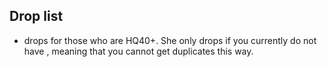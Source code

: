 ==Drop list==
* {{ShipLink|Akashi}} drops for those who are HQ40+. She only drops if you currently do not have {{ShipLink|Akashi}}, meaning that you cannot get duplicates this way.
{{Map/Drops
|regular = true
|no_legend = true
|filter_button = true
|nodes = A,C,D,E,F,H,I,J
|boss = J
|Akashi:J/{S:0.03%}
|Akatsuki:J/{A:1.58%  B:1.63%}
|Akebono:A/{S:0.76%}, C/{S:1.27%  A:1.11%}, D/{S:0.83%  A:0.60%}, E/{S:0.81%  A:0.70%}, F/{S:0.82%  A:0.69%}, H/{S:1.37%  A:0.27%}, I/{S:0.71%  A:0.46%}, J/{S:0.01%  A:1.59%  B:1.45%}
|Aoba:J/{S:2.79%  A:1.54%}
|Arare:A/{S:0.76%  A:0.50%}, C/{S:1.06%  A:1.03%}, D/{S:0.82%  A:0.68%}, E/{S:0.80%  A:0.77%}, F/{S:0.81%  A:0.71%}, H/{S:0.96%  A:1.09%}, I/{S:0.85%  A:0.46%}, J/{B:1.79%}
|Arashio:A/{S:0.76%  A:0.49%}, C/{S:1.06%  A:1.28%}, D/{S:0.82%  A:0.71%}, E/{S:0.80%  A:0.74%}, F/{S:0.83%  A:0.66%}, H/{S:0.55%  A:0.55%}, I/{S:0.83%  A:0.56%}, J/{A:0.03%  B:1.57%}
|Asashio:J/{A:0.53%  B:1.60%}
|Ayanami:J/{S:1.41%  A:1.50%}
|Chitose:C/{S:1.52%}, D/{S:0.83%}, E/{S:0.81%}, F/{S:0.81%}, H/{S:1.10%}, I/{S:0.81%}
|Chiyoda:C/{S:1.37%}, D/{S:0.83%}, E/{S:0.82%}, F/{S:0.82%}, H/{S:1.10%}, I/{S:0.85%}
|Fubuki:J/{S:2.80%  A:3.21%}
|Fumizuki:A/{S:0.51%}, C/{S:1.32%  A:1.03%}, D/{S:0.84%}, E/{S:0.83%}, F/{S:0.81%  A:0.15%}, H/{S:1.64%  A:1.91%}, I/{S:0.64%  A:0.74%}, J/{S:1.40%  A:1.57%  B:3.17%}
|Furutaka:J/{S:2.77%  A:1.61%}
|Hatsuharu:J/{A:1.62%  B:1.69%}
|Hatsushimo:A/{S:0.76%}, C/{S:0.71%  A:0.34%}, D/{S:0.83%  A:0.69%}, E/{S:0.80%  A:0.88%}, F/{S:0.82%  A:0.64%}, H/{S:0.41%  A:0.27%}, I/{S:0.88%  A:0.65%}, J/{A:1.61%  B:1.53%}
|Hatsuyuki:C/{S:1.17%}, D/{S:0.84%}, E/{S:0.79%}, F/{S:0.82%}, H/{S:0.96%}, I/{S:0.93%}, J/{S:1.40%  A:1.60%  B:1.54%}
|Hibiki:A/{S:0.77%}, C/{S:1.52%  A:1.03%}, D/{S:0.84%  A:0.66%}, E/{S:0.80%  A:0.56%}, F/{S:0.81%  A:0.67%}, H/{S:1.64%  A:1.09%}, I/{S:0.73%  A:0.74%}, J/{A:1.61%  B:1.55%}
|Hiyou:J/{S:1.40%}
|Houshou:C/{S:1.11%}, D/{S:0.83%}, E/{S:0.81%}, F/{S:0.82%}, H/{S:1.23%}, I/{S:0.56%}, J/{S:4.16%  A:3.19%}
|I-168:C/{S:1.11%}, H/{S:1.78%}, I/{S:1.29%}, J/{S:5.48%}
|I-19:C/{S:0.10%}, H/{S:0.55%}, I/{S:0.41%}, J/{S:1.39%}
|I-58:C/{S:0.46%}, H/{S:0.69%}, I/{S:0.81%}, J/{S:2.78%}
|I-8:J/{S:0.98%}
|Ikazuchi:A/{S:0.76%}, C/{S:1.01%  A:1.28%}, D/{S:0.83%  A:0.74%}, E/{S:0.81%  A:0.64%}, F/{S:0.82%  A:0.69%}, H/{S:1.51%  A:1.36%}, I/{S:0.85%  A:0.74%}, J/{A:1.61%  B:1.50%}
|Inazuma:A/{S:0.76%}, C/{S:1.01%  A:0.94%}, D/{S:0.82%  A:0.65%}, E/{S:0.78%  A:0.61%}, F/{S:0.83%  A:0.68%}, H/{S:0.55%  A:0.55%}, I/{S:0.93%  A:1.02%}, J/{A:1.55%  B:1.77%}
|Isonami:C/{S:1.47%}, D/{S:0.83%}, E/{S:0.82%}, F/{S:0.81%}, H/{S:0.96%}, I/{S:0.68%}, J/{S:1.41%  A:1.60%  B:1.63%}
|Isuzu:C/{S:1.42%}, D/{S:0.18%}, E/{S:0.59%}, F/{S:0.74%}, H/{S:0.96%}, I/{S:0.81%}, J/{S:2.79%  A:1.65%}
|Jintsuu:C/{S:0.96%}, D/{S:0.78%}, E/{S:0.81%}, F/{S:0.82%}, H/{S:1.10%}, I/{S:0.59%}, J/{S:2.79%  A:3.11%}
|Junyou:J/{S:1.38%}
|Kagerou:J/{S:1.40%  A:1.57%}
|Kako:J/{S:2.79%  A:1.55%}
|Kasumi:A/{S:0.76%  A:0.52%}, C/{S:0.86%  A:0.77%}, D/{S:0.82%  A:0.70%}, E/{S:0.80%  A:0.70%}, F/{S:0.82%  A:0.72%}, H/{S:0.82%  A:0.55%}, I/{S:0.83%  A:1.39%}, J/{B:1.69%}
|Kikuzuki:A/{S:0.72%}, C/{S:0.86%  A:0.94%}, D/{S:0.83%}, E/{S:0.82%  A:0.25%}, F/{S:0.83%  A:0.46%}, H/{S:1.37%  A:1.36%}, I/{S:0.95%  A:0.37%}, J/{S:1.41%  A:1.56%  B:3.37%}
|Kinugasa:J/{S:1.41%}
|Kisaragi:A/{S:0.33%}, C/{S:0.91%  A:0.43%}, D/{S:0.83%}, E/{S:0.82%}, F/{S:0.81%}, H/{S:0.69%  A:1.09%}, I/{S:0.90%  A:0.37%}, J/{B:5.17%}
|Kiso:C/{S:0.91%}, E/{S:0.38%}, F/{S:0.55%}, H/{S:1.37%}, I/{S:1.02%}
|Kitakami:C/{S:0.91%}, F/{S:0.17%}, H/{S:0.69%}, I/{S:0.73%}
|Kuma:J/{S:1.39%}
|Kuroshio:A/{S:0.75%  A:0.58%}, C/{S:1.42%  A:0.77%}, D/{S:0.84%  A:0.66%}, E/{S:0.80%  A:0.76%}, F/{S:0.82%  A:0.66%}, H/{S:1.10%  A:1.09%}, I/{S:0.93%  A:1.02%}, J/{S:1.40%  A:1.59%}
|Michishio:A/{S:0.76%  A:0.54%}, C/{S:1.22%  A:0.94%}, D/{S:0.84%  A:0.68%}, E/{S:0.80%  A:0.39%}, F/{S:0.82%  A:0.68%}, H/{S:1.64%  A:0.27%}, I/{S:0.93%  A:1.02%}, J/{A:0.06%  B:1.72%}
|Mikazuki:A/{S:0.73%}, C/{S:1.17%  A:1.11%}, D/{S:0.83%  A:0.23%}, E/{S:0.81%  A:0.58%}, F/{S:0.82%  A:0.64%}, H/{S:1.51%}, I/{S:0.85%  A:0.46%}, J/{S:0.43%  A:1.59%  B:4.51%}
|Miyuki:C/{S:1.22%}, D/{S:0.82%}, E/{S:0.81%}, F/{S:0.82%}, H/{S:1.64%}, I/{S:0.90%}, J/{S:1.40%  A:1.58%  B:1.47%}
|Mochizuki:A/{S:0.76%}, C/{S:1.52%  A:1.63%}, D/{S:0.83%  A:0.28%}, E/{S:0.80%  A:0.48%}, F/{S:0.82%  A:0.60%}, H/{S:1.51%  A:0.55%}, I/{S:1.07%  A:1.48%}, J/{S:0.07%  A:1.61%  B:4.67%}
|Murakumo:A/{S:0.16%}, C/{S:1.11%  A:0.26%}, D/{S:0.83%}, E/{S:0.81%}, F/{S:0.83%}, H/{S:1.23%  A:0.27%}, I/{S:0.83%  A:0.37%}, J/{S:1.40%  A:1.55%  B:1.73%}
|Murasame:A/{S:0.76%  A:0.28%}, C/{S:0.61%  A:0.86%}, D/{S:0.84%  A:0.70%}, E/{S:0.81%  A:0.74%}, F/{S:0.82%  A:0.70%}, H/{S:1.23%  A:0.27%}, I/{S:0.76%  A:0.37%}, J/{A:1.53%  B:1.54%}
|Mutsuki:J/{B:3.21%}
|Nagara:J/{S:1.40%}
|Nagatsuki:A/{S:0.51%}, C/{S:1.11%  A:0.86%}, D/{S:0.83%}, E/{S:0.81%  A:0.10%}, F/{S:0.82%  A:0.29%}, H/{S:0.69%  A:0.82%}, I/{S:0.88%  A:0.74%}, J/{S:1.40%  A:1.58%  B:3.41%}
|Naka:C/{S:2.48%}, D/{S:1.62%}, E/{S:1.57%}, F/{S:1.64%}, H/{S:2.19%}, I/{S:1.73%}, J/{S:2.79%  A:3.15%}
|Natori:C/{S:1.57%}, D/{S:0.56%}, E/{S:0.81%}, F/{S:0.82%}, H/{S:0.96%}, I/{S:0.90%}, J/{S:2.80%  A:2.70%}
|Nenohi:A/{S:0.76%}, C/{S:1.47%  A:0.60%}, D/{S:0.84%  A:0.69%}, E/{S:0.80%  A:0.76%}, F/{S:0.83%  A:0.67%}, H/{S:0.69%  A:0.82%}, I/{S:0.83%  A:0.74%}, J/{A:1.55%  B:1.70%}
|Oboro:A/{S:0.75%}, C/{S:1.17%  A:1.03%}, D/{S:0.82%  A:0.50%}, E/{S:0.80%  A:0.71%}, F/{S:0.82%  A:0.69%}, H/{S:1.51%  A:2.18%}, I/{S:1.27%  A:0.83%}, J/{S:0.02%  A:1.60%  B:1.46%}
|Ooshio:A/{S:0.75%  A:0.39%}, C/{S:1.32%  A:1.28%}, D/{S:0.84%  A:0.69%}, E/{S:0.80%  A:0.73%}, F/{S:0.82%  A:0.69%}, H/{S:1.10%  A:0.27%}, I/{S:0.59%  A:0.74%}, J/{A:0.19%  B:1.43%}
|Samidare:A/{S:0.75%  A:0.35%}, C/{S:1.52%  A:0.51%}, D/{S:0.84%  A:0.76%}, E/{S:0.81%  A:0.74%}, F/{S:0.82%  A:0.64%}, H/{S:1.23%  A:1.09%}, I/{S:1.02%  A:1.02%}, J/{A:1.55%  B:1.82%}
|Satsuki:A/{S:0.33%}, C/{S:1.06%  A:0.60%}, D/{S:0.82%}, E/{S:0.80%}, F/{S:0.82%}, H/{S:1.37%  A:0.55%}, I/{S:0.66%  A:0.46%}, J/{B:5.13%}
|Sazanami:A/{S:0.77%}, C/{S:1.11%  A:0.86%}, D/{S:0.84%  A:0.67%}, E/{S:0.82%  A:0.57%}, F/{S:0.82%  A:0.66%}, H/{S:0.96%  A:0.55%}, I/{S:0.93%  A:1.02%}, J/{A:1.65%  B:1.88%}
|Sendai:J/{S:1.38%  A:1.40%}
|Shigure:A/{S:0.76%}, C/{S:1.01%  A:0.86%}, D/{S:0.82%  A:0.66%}, E/{S:0.80%  A:0.77%}, F/{S:0.81%  A:0.67%}, H/{S:0.96%  A:0.82%}, I/{S:0.78%  A:0.93%}, J/{A:1.62%  B:1.63%}
|Shikinami:A/{S:0.16%}, C/{S:1.42%  A:0.43%}, D/{S:0.83%}, E/{S:0.79%}, F/{S:0.82%}, H/{S:1.37%}, I/{S:0.61%  A:0.37%}, J/{S:1.40%  A:1.62%  B:1.61%}
|Shiranui:A/{S:0.76%  A:0.52%}, C/{S:1.22%  A:0.60%}, D/{S:0.82%  A:0.71%}, E/{S:0.79%  A:0.74%}, F/{S:0.83%  A:0.68%}, H/{S:0.82%  A:1.09%}, I/{S:0.98%  A:0.46%}, J/{S:1.39%  A:1.61%}
|Shiratsuyu:J/{A:1.62%  B:1.94%}
|Shirayuki:C/{S:0.71%}, D/{S:0.83%}, E/{S:0.81%}, F/{S:0.83%}, H/{S:0.82%}, I/{S:0.66%}, J/{S:1.40%  A:1.58%  B:1.55%}
|Suzukaze:J/{A:1.58%  B:1.73%}
|Tama:C/{S:0.96%}, E/{S:0.20%}, F/{S:0.34%}, H/{S:1.37%}, I/{S:0.85%}, J/{S:2.82%  A:1.60%}
|Ushio:A/{S:0.76%}, C/{S:0.91%  A:1.03%}, D/{S:0.84%  A:0.62%}, E/{S:0.79%  A:0.86%}, F/{S:0.82%  A:0.66%}, H/{S:2.06%  A:0.55%}, I/{S:0.90%  A:0.65%}, J/{A:1.52%  B:1.66%}
|Wakaba:A/{S:0.76%}, C/{S:1.01%  A:1.37%}, D/{S:0.83%  A:0.61%}, E/{S:0.83%  A:0.77%}, F/{S:0.81%  A:0.67%}, H/{S:1.23%  A:0.55%}, I/{S:0.76%  A:1.39%}, J/{A:1.64%  B:1.71%}
|Yura:C/{S:0.91%}, D/{S:0.37%}, E/{S:0.78%}, F/{S:0.78%}, H/{S:1.10%}, I/{S:0.90%}, J/{S:2.78%  A:1.62%}
|Yuudachi:A/{S:0.76%  A:0.28%}, C/{S:0.96%  A:0.94%}, D/{S:0.83%  A:0.66%}, E/{S:0.82%  A:0.67%}, F/{S:0.81%  A:0.68%}, H/{S:1.78%  A:1.64%}, I/{S:0.71%  A:0.93%}, J/{A:1.61%  B:1.64%}
}}